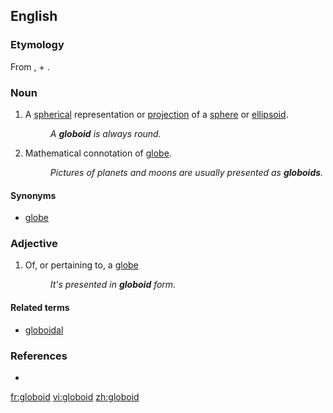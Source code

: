 ==English==

===Etymology===
From {{etyl|la}} {{term|globus}}, {{etyl|fro}} {{term|globe}} + {{etyl|grc}} {{term|εἶδος|tr=eidos||form, likeness|sc=polytonic}}.

===Noun===
{{en-noun}}

# {{mathematics}} A [[spherical]] representation or [[projection]] of a [[sphere]] or [[ellipsoid]].
#: ''A '''globoid''' is always round.''
# Mathematical connotation of [[globe]].
#: ''Pictures of planets and moons are usually presented as '''globoids'''.''

====Synonyms====
* [[globe]]

===Adjective===
{{en-adj|-}}

# {{mathematics}} Of, or pertaining to, a [[globe]]
#: ''It's presented in '''globoid''' form.''

====Related terms====
* [[globoidal]]

===References===
* {{R:American Heritage 2000|globoid}}

[[fr:globoid]]
[[vi:globoid]]
[[zh:globoid]]